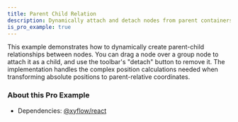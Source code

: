```yaml
---
title: Parent Child Relation
description: Dynamically attach and detach nodes from parent containers with drag and drop functionality
is_pro_example: true
---
```


This example demonstrates how to dynamically create parent-child relationships between nodes. You can drag a node over a group node to attach it as a child, and use the toolbar's "detach" button to remove it. The implementation handles the complex position calculations needed when transforming absolute positions to parent-relative coordinates.

<ProExampleViewer slug="parent-child-relation" />

### About this Pro Example

- Dependencies: [@xyflow/react](https://www.npmjs.com/package/@xyflow/react)
